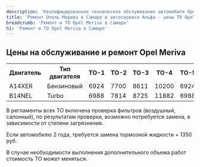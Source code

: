 ```yaml
---
description: 'Квалифицированное техническое обслуживание автомобиля Opel Meriva. Вы можете подать заявку через сайт или по телефону. Актуальные цены на сайте.'
title: 'Ремонт Опель Мерива в Самаре в автосервисе Альфа - цены ТО Opel Meriva'
breadcrumb: 'Ремонт и ТО Opel Meriva в Самаре'
h1: 'Ремонт и ТО Opel Meriva в Самаре'
---
```

<h2>Цены на обслуживание и ремонт Opel Meriva</h2>
<p>
</p>
<table>
<tbody>
<tr>
	<th>
		 Двигатель
	</th>
	<th>
		 Тип двигателя
	</th>
	<th>
		 ТО-1
	</th>
	<th>
		 ТО-2
	</th>
	<th>
		 ТО-3
	</th>
	<th>
		 ТО-4
	</th>
	<th>
		 ТО-5
	</th>
	<th>
		 ТО-6
	</th>
	<th>
		 ТО-7
	</th>
	<th>
		 ТО-8
	</th>
	<th>
		 ТО-9
	</th>
</tr>
<tr>
	<td>
		 A14XER
	</td>
	<td>
		 Бензиновый
	</td>
	<td>
		 6924
	</td>
	<td>
		 7700
	</td>
	<td>
		 8611
	</td>
	<td>
		 10200
	</td>
	<td>
		 6924
	</td>
	<td>
		 7700
	</td>
	<td>
		 8611
	</td>
	<td>
		 10200
	</td>
	<td>
		 6924
	</td>
</tr>
<tr>
	<td>
		 B14NEL
	</td>
	<td>
		 Turbo
	</td>
	<td>
		 6988
	</td>
	<td>
		 7814
	</td>
	<td>
		 8725
	</td>
	<td>
		 11882
	</td>
	<td>
		 6988
	</td>
	<td>
		 7814
	</td>
	<td>
		 8725
	</td>
	<td>
		 11882
	</td>
	<td>
		 6988
	</td>
</tr>
</tbody>
</table>
<p>
	В регламенты всех ТО включена проверка фильтров (воздушный, салонный), по результатам проверки, возможно потребуется замена, в зависимости от степени загрязнения.
</p>
<p>
	Если автомобилю 2 года, требуется замена тормозной жидкости + 1350 руб.
</p>
<p>
	В случае необходимости выполнения дополнительного объема работ стоимость ТО может меняться.
</p>